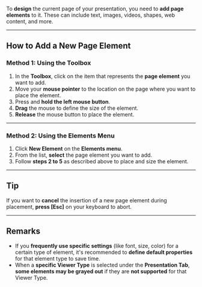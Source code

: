 
To **design** the current page of your presentation, you need to **add page elements** to it. These can include text, images, videos, shapes, web content, and more.  

---

## How to Add a New Page Element  

### Method 1: Using the Toolbox  

1. In the **Toolbox**, click on the item that represents the **page element** you want to add.  
2. Move your **mouse pointer** to the location on the page where you want to place the element.  
3. Press and **hold the left mouse button**.  
4. **Drag** the mouse to define the size of the element.  
5. **Release** the mouse button to place the element.  

---

### Method 2: Using the Elements Menu  

1. Click **New Element** on the **Elements menu**.  
2. From the list, **select** the page element you want to add.  
3. Follow **steps 2 to 5** as described above to place and size the element.  

---

## Tip  

If you want to **cancel** the insertion of a new page element during placement, **press [Esc]** on your keyboard to abort.  

---

## Remarks  

- If you **frequently use specific settings** (like font, size, color) for a certain type of element, it's recommended to **define default properties** for that element type to save time.  
- When a **specific Viewer Type** is selected under the **Presentation Tab**, **some elements may be grayed out** if they are **not supported** for that Viewer Type.  

